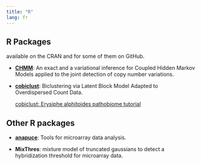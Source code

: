 ```yaml
---
title: "R"
lang: fr
---
```


## R Packages

available on the CRAN and for some of them on GitHub.

-   [**CHMM**](https://cran.r-project.org/web/packages/CHMM/index.html): An exact and a variational inference for Coupled Hidden Markov Models applied to the joint detection of copy number variations.

-   [**cobiclust**](https://cran.r-project.org/web/packages/cobiclust/index.html): Biclustering via Latent Block Model Adapted to Overdispersed Count Data.

    [cobiclust: Erysiphe alphitoides pathobiome tutorial](https://julieaubert.github.io/cobiclust/cobiclust-example1.html)

## Other R packages

-   [**anapuce**](https://cran.r-project.org/web/packages/anapuce/index.html): Tools for microarray data analysis.

-   **MixThres**: mixture model of truncated gaussians to detect a hybridization threshold for microarray data.
